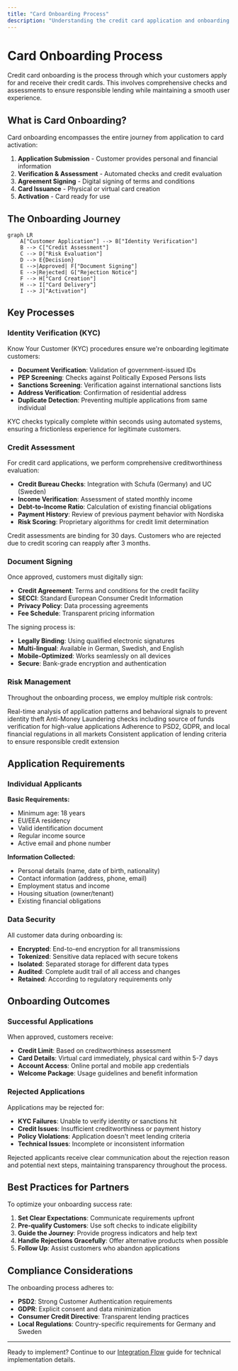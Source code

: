 ```yaml
---
title: "Card Onboarding Process"
description: "Understanding the credit card application and onboarding journey"
---
```


# Card Onboarding Process

Credit card onboarding is the process through which your customers apply for and receive their credit cards. This involves comprehensive checks and assessments to ensure responsible lending while maintaining a smooth user experience.

## What is Card Onboarding?

Card onboarding encompasses the entire journey from application to card activation:

1. **Application Submission** - Customer provides personal and financial information
2. **Verification & Assessment** - Automated checks and credit evaluation
3. **Agreement Signing** - Digital signing of terms and conditions
4. **Card Issuance** - Physical or virtual card creation
5. **Activation** - Card ready for use

## The Onboarding Journey

```mermaid
graph LR
    A["Customer Application"] --> B["Identity Verification"]
    B --> C["Credit Assessment"]
    C --> D["Risk Evaluation"]
    D --> E{Decision}
    E -->|Approved| F["Document Signing"]
    E -->|Rejected| G["Rejection Notice"]
    F --> H["Card Creation"]
    H --> I["Card Delivery"]
    I --> J["Activation"]
```

## Key Processes

### Identity Verification (KYC)

Know Your Customer (KYC) procedures ensure we're onboarding legitimate customers:

- **Document Verification**: Validation of government-issued IDs
- **PEP Screening**: Checks against Politically Exposed Persons lists
- **Sanctions Screening**: Verification against international sanctions lists
- **Address Verification**: Confirmation of residential address
- **Duplicate Detection**: Preventing multiple applications from same individual

<Info>
KYC checks typically complete within seconds using automated systems, ensuring a frictionless experience for legitimate customers.
</Info>

### Credit Assessment

For credit card applications, we perform comprehensive creditworthiness evaluation:

- **Credit Bureau Checks**: Integration with Schufa (Germany) and UC (Sweden)
- **Income Verification**: Assessment of stated monthly income
- **Debt-to-Income Ratio**: Calculation of existing financial obligations
- **Payment History**: Review of previous payment behavior with Nordiska
- **Risk Scoring**: Proprietary algorithms for credit limit determination

<Warning>
Credit assessments are binding for 30 days. Customers who are rejected due to credit scoring can reapply after 3 months.
</Warning>

### Document Signing

Once approved, customers must digitally sign:

- **Credit Agreement**: Terms and conditions for the credit facility
- **SECCI**: Standard European Consumer Credit Information
- **Privacy Policy**: Data processing agreements
- **Fee Schedule**: Transparent pricing information

The signing process is:
- **Legally Binding**: Using qualified electronic signatures
- **Multi-lingual**: Available in German, Swedish, and English
- **Mobile-Optimized**: Works seamlessly on all devices
- **Secure**: Bank-grade encryption and authentication

### Risk Management

Throughout the onboarding process, we employ multiple risk controls:

<CardGroup cols={2}>
  <Card title="Fraud Detection" icon="shield-halved">
    Real-time analysis of application patterns and behavioral signals to prevent identity theft
  </Card>
  <Card title="AML Compliance" icon="flag">
    Anti-Money Laundering checks including source of funds verification for high-value applications
  </Card>
  <Card title="Regulatory Compliance" icon="scale-balanced">
    Adherence to PSD2, GDPR, and local financial regulations in all markets
  </Card>
  <Card title="Credit Policy" icon="clipboard-check">
    Consistent application of lending criteria to ensure responsible credit extension
  </Card>
</CardGroup>

## Application Requirements

### Individual Applicants

**Basic Requirements:**
- Minimum age: 18 years
- EU/EEA residency
- Valid identification document
- Regular income source
- Active email and phone number

**Information Collected:**
- Personal details (name, date of birth, nationality)
- Contact information (address, phone, email)
- Employment status and income
- Housing situation (owner/tenant)
- Existing financial obligations

### Data Security

All customer data during onboarding is:
- **Encrypted**: End-to-end encryption for all transmissions
- **Tokenized**: Sensitive data replaced with secure tokens
- **Isolated**: Separated storage for different data types
- **Audited**: Complete audit trail of all access and changes
- **Retained**: According to regulatory requirements only

## Onboarding Outcomes

### Successful Applications

When approved, customers receive:
- **Credit Limit**: Based on creditworthiness assessment
- **Card Details**: Virtual card immediately, physical card within 5-7 days
- **Account Access**: Online portal and mobile app credentials
- **Welcome Package**: Usage guidelines and benefit information

### Rejected Applications

Applications may be rejected for:
- **KYC Failures**: Unable to verify identity or sanctions hit
- **Credit Issues**: Insufficient creditworthiness or payment history
- **Policy Violations**: Application doesn't meet lending criteria
- **Technical Issues**: Incomplete or inconsistent information

<Info>
Rejected applicants receive clear communication about the rejection reason and potential next steps, maintaining transparency throughout the process.
</Info>

## Best Practices for Partners

To optimize your onboarding success rate:

1. **Set Clear Expectations**: Communicate requirements upfront
2. **Pre-qualify Customers**: Use soft checks to indicate eligibility
3. **Guide the Journey**: Provide progress indicators and help text
4. **Handle Rejections Gracefully**: Offer alternative products when possible
5. **Follow Up**: Assist customers who abandon applications

## Compliance Considerations

The onboarding process adheres to:

- **PSD2**: Strong Customer Authentication requirements
- **GDPR**: Explicit consent and data minimization
- **Consumer Credit Directive**: Transparent lending practices
- **Local Regulations**: Country-specific requirements for Germany and Sweden

---

Ready to implement? Continue to our [Integration Flow](/card/integration-flow) guide for technical implementation details.
